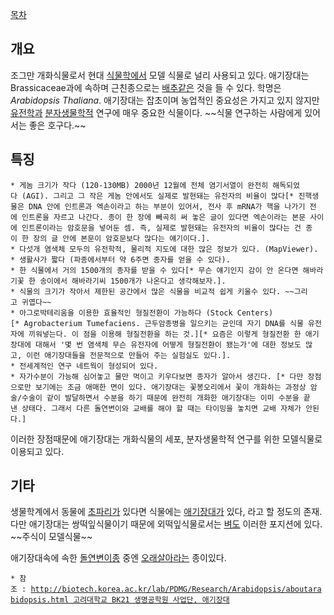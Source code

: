 [[목차]]
== 개요 ==
조그만 개화식물로서 현대 [[식물학]]에서 모델 식물로 널리 사용되고 있다. 애기장대는 Brassicaceae과에 속하며 근친종으로는 [[배추]]같은 것을 들 수 있다. 학명은 ''Arabidopsis Thaliana''. 애기장대는 잡초이며 농업적인 중요성은 가지고 있지 않지만 [[유전학]]과 [[분자생물학]]적 연구에 매우 중요한 식물이다. ~~식물 연구하는 사람에게 있어서는 좋은 호구다.~~
== 특징 ==
 * 게놈 크기가 작다 (120-130MB) 2000년 12월에 전체 염기서열이 완전히 해독되었다 (AGI). 그리고 그 작은 게놈 안에서도 실제로 발현돼는 유전자의 비율이 많다[* 진핵생물은 DNA 안에 인트론과 엑손이라고 하는 부분이 있어서, 전사 후 mRNA가 핵을 나가기 전에 인트론을 자르고 나간다. 종이 한 장에 빼곡히 써 놓은 글이 있다면 엑손이라는 본문 사이에 인트론이라는 암호문을 넣어둔 셈. 즉, 실제로 발현돼는 유전자의 비율이 많다는 건 종이 한 장의 글 안에 본문이 암호문보다 많다는 얘기이다.]. 
 * 다섯개 염색체 모두의 유전학적, 물리적 지도에 대한 많은 정보가 있다. (MapViewer). 
 * 생활사가 짧다 (파종에서부터 약 6주면 종자를 얻을 수 있다). 
 * 한 식물에서 거의 1500개의 종자를 받을 수 있다[* 무슨 얘기인지 감이 안 온다면 해바라기꽃 한 송이에서 해바라기씨 1500개가 나온다고 생각해보자.]. 
 * 식물의 크기가 작아서 제한된 공간에서 많은 식물을 비교적 쉽게 키울수 있다. ~~그리고 귀엽다~~
 * 아그로박테리움을 이용한 효율적인 형질전환이 가능하다 (Stock Centers)[* Agrobacterium Tumefaciens. 근두암종병을 일으키는 균인데 자기 DNA를 식물 유전자에 끼워넣는다. 이 점을 이용해 형질전환을 하는 것.][* 요즘은 이렇게 형질전환 한 애기장대에 대해서 '몇 번 염색체 무슨 유전자에 어떻게 형질전환이 됐는가'에 대한 정보도 많고, 이런 애기장대들을 전문적으로 만들어 주는 실험실도 있다.]. 
 * 전세계적인 연구 네트웍이 형성되어 있다. 
 * 자가수분이 가능해 심어놓고 물만 먹이고 키우다보면 종자가 알아서 생긴다. [* 다만 장점으로만 보기에는 조금 애매한 면이 있다. 애기장대는 꽃봉오리에서 꽃이 개화하는 과정상 암술/수술이 같이 발달하면서 수분을 하기 때문에 완전히 개화한 애기장대는 이미 수분을 끝낸 상태다. 그래서 다른 돌연변이와 교배를 해야 할 때는 타이밍을 놓치면 교배 자체가 안된다.]
이러한 장점때문에 애기장대는 개화식물의 세포, 분자생물학적 연구를 위한 모델식물로 이용되고 있다. 
== 기타 ==
생물학계에서 동물에 [[초파리]]가 있다면 식물에는 [[애기장대]]가 있다, 라고 할 정도의 존재. 다만 애기장대는 쌍떡잎식물이기 때문에 외떡잎식물로서는 [[벼]]도 이러한 포지션에 있다. ~~주식이 모델식물~~

애기장대속에 속한 [[돌연변이]]종 중엔 [[오래살아]]라는 종이있다.

 * 참조 : [[http://biotech.korea.ac.kr/lab/PDMG/Research/Arabidopsis/aboutarabidopsis.html 고려대학교 BK21 생명공학원 사업단, 애기장대]]
